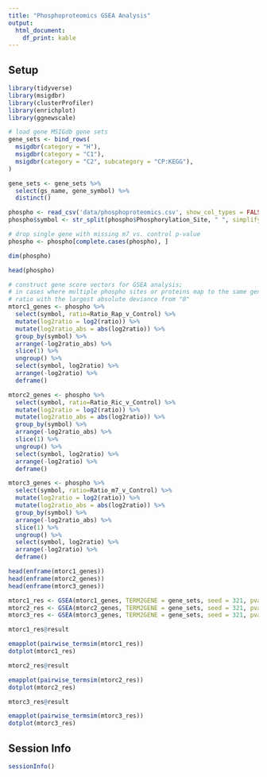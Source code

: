 ```yaml
---
title: "Phosphoproteomics GSEA Analysis"
output:
  html_document:
    df_print: kable
---
```


## Setup

```r
library(tidyverse)
library(msigdbr)
library(clusterProfiler)
library(enrichplot)
library(ggnewscale)
```

```r
# load gene MSIGdb gene sets
gene_sets <- bind_rows(
  msigdbr(category = "H"),
  msigdbr(category = "C1"),
  msigdbr(category = "C2", subcategory = "CP:KEGG"),
)

gene_sets <- gene_sets %>%
  select(gs_name, gene_symbol) %>%
  distinct()
```

```r
phospho <- read_csv('data/phosphoproteomics.csv', show_col_types = FALSE)[, -1]
phospho$symbol <- str_split(phospho$Phosphorylation_Site, " ", simplify=TRUE)[, 1]

# drop single gene with missing m7 vs. control p-value
phospho <- phospho[complete.cases(phospho), ]

dim(phospho)
```

```r
head(phospho)
```

```r
# construct gene score vectors for GSEA analysis;
# in cases where multiple phospho sites or proteins map to the same gene, keep the
# ratio with the largest absolute deviance from "0"
mtorc1_genes <- phospho %>%
  select(symbol, ratio=Ratio_Rap_v_Control) %>% 
  mutate(log2ratio = log2(ratio)) %>%
  mutate(log2ratio_abs = abs(log2ratio)) %>%
  group_by(symbol) %>%
  arrange(-log2ratio_abs) %>%
  slice(1) %>%
  ungroup() %>%
  select(symbol, log2ratio) %>%
  arrange(-log2ratio) %>%
  deframe()

mtorc2_genes <- phospho %>%
  select(symbol, ratio=Ratio_Ric_v_Control) %>% 
  mutate(log2ratio = log2(ratio)) %>%
  mutate(log2ratio_abs = abs(log2ratio)) %>%
  group_by(symbol) %>%
  arrange(-log2ratio_abs) %>%
  slice(1) %>%
  ungroup() %>%
  select(symbol, log2ratio) %>%
  arrange(-log2ratio) %>%
  deframe()

mtorc3_genes <- phospho %>%
  select(symbol, ratio=Ratio_m7_v_Control) %>% 
  mutate(log2ratio = log2(ratio)) %>%
  mutate(log2ratio_abs = abs(log2ratio)) %>%
  group_by(symbol) %>%
  arrange(-log2ratio_abs) %>%
  slice(1) %>%
  ungroup() %>%
  select(symbol, log2ratio) %>%
  arrange(-log2ratio) %>%
  deframe()
```

```r
head(enframe(mtorc1_genes))
head(enframe(mtorc2_genes))
head(enframe(mtorc3_genes))
```

```r
mtorc1_res <- GSEA(mtorc1_genes, TERM2GENE = gene_sets, seed = 321, pvalueCutoff = 0.15)
mtorc2_res <- GSEA(mtorc2_genes, TERM2GENE = gene_sets, seed = 321, pvalueCutoff = 0.15)
mtorc3_res <- GSEA(mtorc3_genes, TERM2GENE = gene_sets, seed = 321, pvalueCutoff = 0.15)
```

```r
mtorc1_res@result

emapplot(pairwise_termsim(mtorc1_res))
dotplot(mtorc1_res)
```

```r
mtorc2_res@result

emapplot(pairwise_termsim(mtorc2_res))
dotplot(mtorc2_res)
```

```r
mtorc3_res@result

emapplot(pairwise_termsim(mtorc3_res))
dotplot(mtorc3_res)
```

## Session Info

```r
sessionInfo()
```
